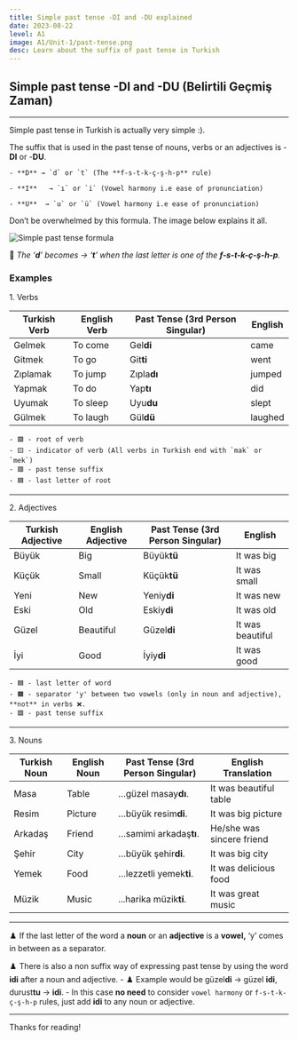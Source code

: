 ```yaml
---
title: Simple past tense -DI and -DU explained
date: 2023-08-22
level: A1
image: A1/Unit-1/past-tense.png 
desc: Learn about the suffix of past tense in Turkish
---
```


## Simple past tense -DI and -DU (Belirtili Geçmiş Zaman)
---
Simple past tense in Turkish is actually very simple :).

The suffix that is used in the past tense of nouns, verbs or an adjectives is -**DI** or -**DU**.
    
    - **D** → `d` or `t` (The **f-s-t-k-ç-ş-h-p** rule)

    - **I**   → `ı` or `i` (Vowel harmony i.e ease of pronunciation)   

    - **U**  → `u` or `ü` (Vowel harmony i.e ease of pronunciation)

<p className="text-green-500 font-medium">Don’t be overwhelmed by this formula. The image below explains it all.</p>

<Image 
src="/images/A1/Unit-1/simple-past-tense.png"
fill
alt="Simple past tense formula"
 /> 

📝 *The ‘**d**’ becomes → ‘**t**’  when the last letter is one of the **f-s-t-k-ç-ş-h-p**.*

### Examples

<p className="text-center text-red-500 text-2xl ">1. Verbs</p>
<span className="text-blue-500 font-semibold"></span>

| Turkish Verb  | English Verb  | Past Tense (3rd Person Singular) | English |
| --- | --- | --- | --- |
| <span className="text-green-600">Gel</span><span className="text-yellow-500">mek</span> | To come | <span className="text-green-600">Ge<span className="text-blue-600 font-semibold">l</span></span>**di** | came |
| <span className="text-green-600">Git</span><span className="text-yellow-500">mek</span> | To go | <span className="text-green-600">Gi<span className="text-blue-600 font-semibold">t</span></span>**ti** | went |
| <span className="text-green-600">Zıpla</span><span className="text-yellow-500">mak</span> | To jump | <span className="text-green-600">Zıpl<span className="text-blue-600 font-semibold">a</span></span>**dı** | jumped |
| <span className="text-green-600">Yap</span><span className="text-yellow-500">mak</span> | To do | <span className="text-green-600">Ya<span className="text-blue-600 font-semibold">p</span></span>**tı** | did |
| <span className="text-green-600">Uyu</span><span className="text-yellow-500">mak</span> | To sleep | <span className="text-green-600">Uy<span className="text-blue-600 font-semibold">u</span></span>**du** | slept |
| <span className="text-green-600">Gül</span><span className="text-yellow-500">mek</span> | To laugh | <span className="text-green-600">Gü<span className="text-blue-600 font-semibold">l</span></span>**dü** | laughed |

    - 🟩 - root of verb
    - 🟨 - indicator of verb (All verbs in Turkish end with `mak` or `mek`)
    - 🟥 - past tense suffix
    - 🟦 - last letter of root

---

<p className="text-center text-red-500 text-2xl ">2. Adjectives</p>

| Turkish Adjective | English Adjective | Past Tense (3rd Person Singular) | English |
| --- | --- | --- | --- |
| Büyük | Big  | Büyü<span className="text-blue-500 font-semibold">k</span>**tü** | It was big |
| Küçük | Small | Küçü<span className="text-blue-500 font-semibold">k</span>**tü** | It was small |
| Yeni | New  | Yen<span className="text-blue-500 font-semibold">i</span><span className="text-orange-500 font-semibold">y</span>**di** | It was new |
| Eski | Old | Esk<span className="text-blue-500 font-semibold">i</span><span className="text-orange-500 font-semibold">y</span>**di** | It was old |
| Güzel | Beautiful | Güze<span className="text-blue-500 font-semibold">l</span>**di** | It was beautiful |
| İyi | Good | İy<span className="text-blue-500 font-semibold">i</span><span className="text-orange-500 font-semibold">y</span>**di** | It was good |

    - 🟦 - last letter of word
    - 🟧 - separator 'y' between two vowels (only in noun and adjective), **not** in verbs ❌. 
    - 🟥 - past tense suffix
---

<p className="text-center text-red-500 text-2xl ">3. Nouns</p>

| Turkish Noun | English Noun | Past Tense (3rd Person Singular) | English Translation |
| --- | --- | --- | --- |
| Masa | Table | …güzel masa<span className="text-orange-500 font-semibold">y</span>**dı**. | It was beautiful table |
| Resim | Picture | …büyük resim**di**. | It was big picture |
| Arkadaş | Friend  | …samimi arkadaş**tı**. | He/she was sincere friend  |
| Şehir | City  | …büyük şehir**di**. | It was big city |
| Yemek | Food | …lezzetli yemek**ti**. | It was delicious food |
| Müzik | Music | ...harika müzik**ti**. | It was great music |

---

♟️ If the last letter of the word a **noun** or an **adjective** is a **vowel,** ‘<span className="text-orange-500 font-semibold">y</span>’ comes in between as a separator.

♟️ There is also a non suffix way of expressing past tense by using the word **idi** after a noun and adjective.
    - ♟️ Example would be güzel**di** → güzel **idi**, durust**tu** → **idi**.
        - In this case **no need** to consider `vowel harmony` or `f-s-t-k-ç-ş-h-p` rules, just add **idi** to any noun or adjective.  

---
Thanks for reading!
